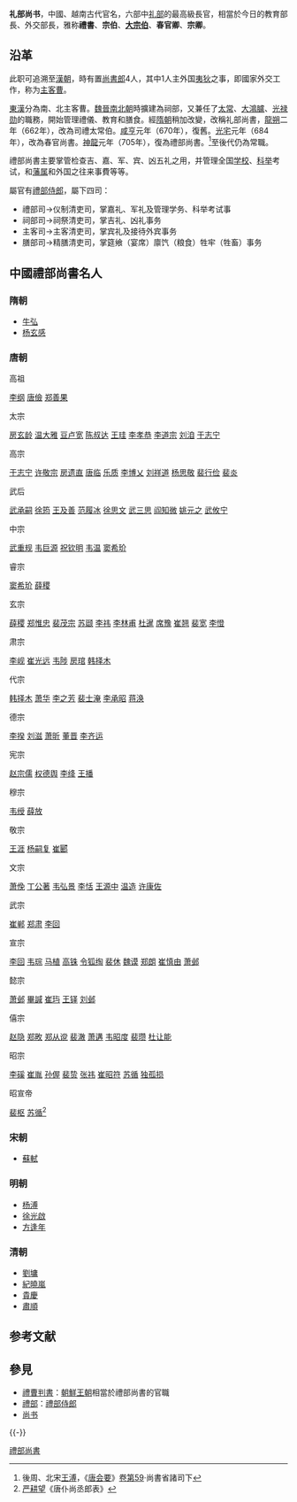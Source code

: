 '''礼部尚书'''，中國、越南古代官名，六部中[[礼部|礼部]]的最高級長官，相當於今日的教育部長、外交部長，雅称'''禮書'''、'''宗伯'''、'''[[大宗伯|大宗伯]]'''、'''春官卿'''、'''宗卿'''。
==沿革==
此职可追溯至[[漢朝|漢朝]]，時有置[[尚書郎|尚書郎]]4人，其中1人主外国[[夷狄|夷狄]]之事，即國家外交工作，称为[[主客曹|主客曹]]。

[[東漢|東漢]]分為南、北主客曹。[[魏晉南北朝|魏晉南北朝]]時擴建為祠部，又兼任了[[太常|太常]]、[[大鴻臚|大鴻臚]]、[[光禄勋|光禄勋]]的職務，開始管理禮儀、教育和膳食。經[[隋朝|隋朝]]稍加改變，改稱礼部尚書，[[龍朔|龍朔]]二年（662年），改為司禮太常伯。[[咸亨|咸亨]]元年（670年），復舊。[[光宅|光宅]]元年（684年），改為春官尚書。[[神龍|神龍]]元年（705年），復為禮部尚書。<ref>後周、北宋[[王溥|王溥]]，《[[唐会要|唐会要]]》[[:s:唐會要/卷059|卷第59]]·尚書省諸司下</ref>至後代仍為常職。

禮部尚書主要掌管检查吉、嘉、军、宾、凶五礼之用，并管理全国[[学校|学校]]、[[科举|科举]]考试，和[[藩属|藩属]]和外国之往来事費等等。

屬官有[[禮部侍郎|禮部侍郎]]，屬下四司：
*禮部司→仪制清吏司，掌嘉礼、军礼及管理学务、科举考试事
*祠部司→祠祭清吏司，掌吉礼、凶礼事务
*主客司→主客清吏司，掌宾礼及接待外宾事务
*膳部司→精膳清吏司，掌筵飨（宴席）廪饩（粮食）牲牢（牲畜）事务

==中國禮部尚書名人==
===隋朝===
* [[牛弘|牛弘]]
* [[杨玄感|杨玄感]]
===唐朝===
;高祖
[[李纲|李纲]]
[[唐儉|唐儉]]
[[郑善果|郑善果]]
;太宗
[[房玄龄|房玄龄]]
[[温大雅|温大雅]]
[[豆卢宽|豆卢宽]]
[[陈叔达|陈叔达]]
[[王珪|王珪]]
[[李孝恭|李孝恭]]
[[李道宗|李道宗]]
[[刘洎|刘洎]]
[[于志宁|于志宁]]
;高宗
[[于志宁|于志宁]]
[[许敬宗|许敬宗]]
[[房遗直|房遗直]]
[[唐临|唐临]]
[[乐质|乐质]]
[[李博乂|李博乂]]
[[刘祥道|刘祥道]]
[[杨思敬|杨思敬]]
[[裴行俭|裴行俭]]
[[裴炎|裴炎]]
;武后
[[武承嗣|武承嗣]]
[[徐筠|徐筠]]
[[王及善|王及善]]
[[范履冰|范履冰]]
[[徐思文|徐思文]]
[[武三思|武三思]]
[[阎知微|阎知微]]
[[姚元之|姚元之]]
[[武攸宁|武攸宁]]
;中宗
[[武重规|武重规]]
[[韦巨源|韦巨源]]
[[祝钦明|祝钦明]]
[[韦温|韦温]]
[[窦希玠|窦希玠]]
;睿宗
[[窦希玠|窦希玠]]
[[薛稷|薛稷]]
;玄宗
[[薛稷|薛稷]]
[[郑惟忠|郑惟忠]]
[[裴茂宗|裴茂宗]]
[[苏颋|苏颋]]
[[李祎_(信安郡王)|李祎]]
[[李林甫|李林甫]]
[[杜暹|杜暹]]
[[席豫|席豫]]
[[崔翘|崔翘]]
[[裴宽|裴宽]]
[[李憕|李憕]]
;肃宗
[[李岘|李岘]]
[[崔光远|崔光远]]
[[韦陟|韦陟]]
[[房琯|房琯]]
[[韩择木|韩择木]]
;代宗
[[韩择木|韩择木]]
[[萧华|萧华]]
[[李之芳|李之芳]]
[[裴士淹|裴士淹]]
[[李承昭|李承昭]]
[[蒋涣|蒋涣]]
;德宗
[[李揆|李揆]]
[[刘滋|刘滋]]
[[萧昕|萧昕]]
[[董晋|董晋]]
[[李齐运|李齐运]]
;宪宗
[[赵宗儒|赵宗儒]]
[[权德舆|权德舆]]
[[李绛|李绛]]
[[王播|王播]]
;穆宗
[[韦绶|韦绶]]
[[薛放|薛放]]
;敬宗
[[王涯|王涯]]
[[杨嗣复|杨嗣复]]
[[崔郾|崔郾]]
;文宗
[[萧俛|萧俛]]
[[丁公著|丁公著]]
[[韦弘景|韦弘景]]
[[李恬|李恬]]
[[王源中|王源中]]
[[温造|温造]]
[[许康佐|许康佐]]
;武宗
[[崔郸|崔郸]]
[[郑肃|郑肃]]
[[李回|李回]]
;宣宗
[[李回|李回]]
[[韦琮|韦琮]]
[[马植|马植]]
[[高铢|高铢]]
[[令狐绹|令狐绹]]
[[裴休|裴休]]
[[魏谟|魏谟]]
[[郑朗|郑朗]]
[[崔慎由|崔慎由]]
[[萧邺|萧邺]]
;懿宗
[[萧邺|萧邺]]
[[畢諴|畢諴]]
[[崔玙|崔玙]]
[[王铎|王铎]]
[[刘邺|刘邺]]
;僖宗
[[赵隐|赵隐]]
[[郑畋|郑畋]]
[[郑从谠|郑从谠]]
[[裴澈|裴澈]]
[[萧遘|萧遘]]
[[韦昭度|韦昭度]]
[[裴瓒|裴瓒]]
[[杜让能|杜让能]]
;昭宗
[[李磎|李磎]]
[[崔胤|崔胤]]
[[孙偓|孙偓]]
[[裴贽|裴贽]]
[[张祎_(唐朝)|张祎]]
[[崔昭符|崔昭符]]
[[苏循|苏循]]
[[独孤损|独孤损]]
;昭宣帝
[[裴枢|裴枢]]
[[苏循|苏循]]<ref>[[严耕望|严耕望]]《唐仆尚丞郎表》</ref>

===宋朝===
* [[蘇軾|蘇軾]]

=== 明朝 ===
{{Main|明朝礼部尚书}}
* [[杨溥_(明朝)|杨溥]]
* [[徐光啟|徐光啟]]
* [[方逢年|方逢年]]

=== 清朝 ===
{{Main list|清朝礼部尚书列表}}
* [[劉墉_(清朝)|劉墉]]
* [[紀曉嵐|紀曉嵐]]
*[[貴慶|貴慶]]
*[[肅順|肅順]]


== 参考文献 ==
{{Reflist}}

== 參見 ==
*[[禮曹判書|禮曹判書]]：[[朝鮮王朝|朝鮮王朝]]相當於禮部尚書的官職
* [[禮部|禮部]]：[[禮部侍郎|禮部侍郎]]
* [[尚书_(官职)|尚书]]

{{-}}
{{六部九卿}}
{{六部尚书侍郎}}

[[Category:禮部尚書|]]